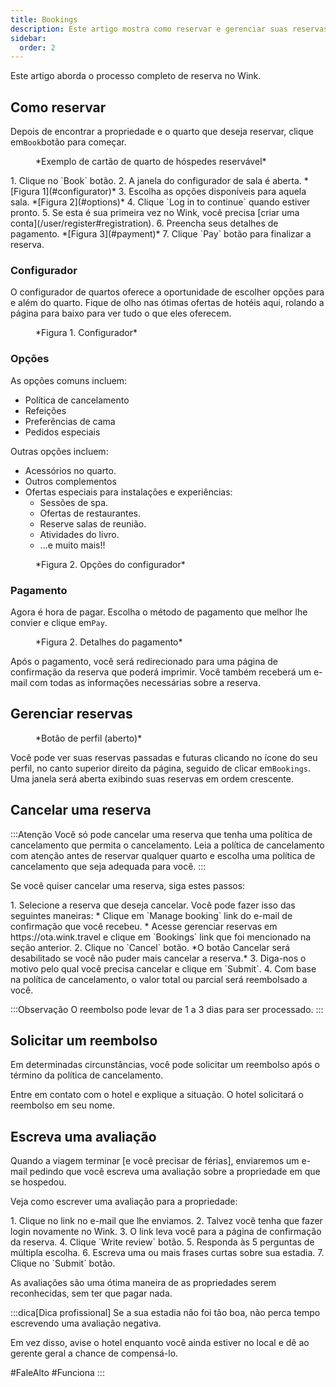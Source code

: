 ```yaml
---
title: Bookings
description: Este artigo mostra como reservar e gerenciar suas reservas no Wink
sidebar:
  order: 2
---
```


Este artigo aborda o processo completo de reserva no Wink.

## Como reservar

Depois de encontrar a propriedade e o quarto que deseja reservar, clique em`Book`botão para começar.

<figure>
  <CloudinaryImage width="350" height="819" resize="scale" quality="best" alt="Cartão de quarto de hóspedes reservável" src="academy/guest-room-card" errorImage="noimage_opaque_nyrtl0.png" />

  <figcaption>*Exemplo de cartão de quarto de hóspedes reservável*</figcaption>
</figure>


<Steps>
  1. Clique no `Book` botão.
  2. A janela do configurador de sala é aberta. *[Figura 1](#configurator)*
  3. Escolha as opções disponíveis para aquela sala. *[Figura 2](#options)*
  4. Clique `Log in to continue` quando estiver pronto.
  5. Se esta é sua primeira vez no Wink, você precisa [criar uma conta](/user/register#registration).
  6. Preencha seus detalhes de pagamento. *[Figura 3](#payment)*
  7. Clique `Pay` botão para finalizar a reserva.
</Steps>


### Configurador

O configurador de quartos oferece a oportunidade de escolher opções para e além do quarto.
Fique de olho nas ótimas ofertas de hotéis aqui, rolando a página para baixo para ver tudo o que eles oferecem.

<figure>
  <CloudinaryImage width="700" height="1176" resize="scale" quality="best" alt="Configurador de salas" src="academy/room-configurator-1" errorImage="noimage_opaque_nyrtl0.png" />

  <figcaption>*Figura 1. Configurador*</figcaption>
</figure>


### Opções

As opções comuns incluem:

* Política de cancelamento
* Refeições
* Preferências de cama
* Pedidos especiais

Outras opções incluem:

* Acessórios no quarto.
* Outros complementos
* Ofertas especiais para instalações e experiências:
  * Sessões de spa.
  * Ofertas de restaurantes.
  * Reserve salas de reunião.
  * Atividades do livro.
  * ...e muito mais!!

<figure>
  <CloudinaryImage width="700" height="1176" resize="scale" quality="best" alt="Configurador de salas" src="academy/room-configurator-2" errorImage="noimage_opaque_nyrtl0.png" />

  <figcaption>*Figura 2. Opções do configurador*</figcaption>
</figure>


### Pagamento

Agora é hora de pagar. Escolha o método de pagamento que melhor lhe convier e clique em`Pay`.

<figure>
  <CloudinaryImage width="700" height="1141" resize="scale" quality="best" alt="Detalhes do pagamento" src="academy/payment-modal" errorImage="noimage_opaque_nyrtl0.png" />

  <figcaption>*Figura 2. Detalhes do pagamento*</figcaption>
</figure>


Após o pagamento, você será redirecionado para uma página de confirmação da reserva que poderá imprimir.
Você também receberá um e-mail com todas as informações necessárias sobre a reserva.

## Gerenciar reservas

<figure>
  <CloudinaryImage width="350" height="404" resize="scale" quality="best" alt="Botão de conta quando autenticado" src="academy/account-button-auth-open" errorImage="noimage_opaque_nyrtl0.png" />

  <figcaption>*Botão de perfil (aberto)*</figcaption>
</figure>


Você pode ver suas reservas passadas e futuras clicando no ícone do seu perfil, no canto superior direito da página, seguido de clicar em`Bookings`.
Uma janela será aberta exibindo suas reservas em ordem crescente.

## Cancelar uma reserva

:::Atenção
Você só pode cancelar uma reserva que tenha uma política de cancelamento que permita o cancelamento. Leia a política de cancelamento com atenção antes de reservar qualquer quarto e escolha uma política de cancelamento que seja adequada para você.
:::

Se você quiser cancelar uma reserva, siga estes passos:

<Steps>
  1. Selecione a reserva que deseja cancelar. Você pode fazer isso das seguintes maneiras:
     * Clique em `Manage booking` link do e-mail de confirmação que você recebeu.
     * Acesse gerenciar reservas em https://ota.wink.travel e clique em `Bookings` link que foi mencionado na seção anterior.
  2. Clique no `Cancel` botão. *O botão Cancelar será desabilitado se você não puder mais cancelar a reserva.*
  3. Diga-nos o motivo pelo qual você precisa cancelar e clique em `Submit`.
  4. Com base na política de cancelamento, o valor total ou parcial será reembolsado a você.
</Steps>


:::Observação
O reembolso pode levar de 1 a 3 dias para ser processado.
:::

## Solicitar um reembolso

Em determinadas circunstâncias, você pode solicitar um reembolso após o término da política de cancelamento.

Entre em contato com o hotel e explique a situação. O hotel solicitará o reembolso em seu nome.

## Escreva uma avaliação

Quando a viagem terminar \[e você precisar de férias], enviaremos um e-mail pedindo que você escreva uma avaliação sobre a propriedade em que se hospedou.

Veja como escrever uma avaliação para a propriedade:

<Steps>
  1. Clique no link no e-mail que lhe enviamos.
  2. Talvez você tenha que fazer login novamente no Wink.
  3. O link leva você para a página de confirmação da reserva.
  4. Clique `Write review` botão.
  5. Responda às 5 perguntas de múltipla escolha.
  6. Escreva uma ou mais frases curtas sobre sua estadia.
  7. Clique no `Submit` botão.
</Steps>


As avaliações são uma ótima maneira de as propriedades serem reconhecidas, sem ter que pagar nada.

:::dica\[Dica profissional]
Se a sua estadia não foi tão boa, não perca tempo escrevendo uma avaliação negativa.

Em vez disso, avise o hotel enquanto você ainda estiver no local e dê ao gerente geral a chance de compensá-lo.

\#FaleAlto #Funciona
:::

